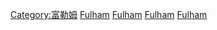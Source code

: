 [[Category:富勒姆|Category:富勒姆]]
[[Category:倫敦各地人物|Fulham]]
[[Category:哈默史密斯-富勒姆區人|Fulham]]
[[Category:英格蘭各城市出身人物|Fulham]]
[[Category:米德爾塞克斯人_(1889年以前)|Fulham]]